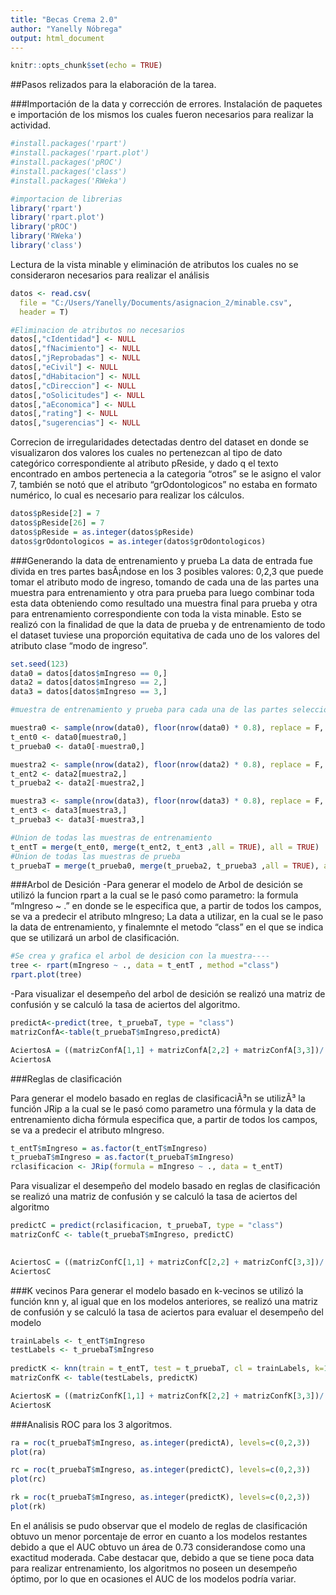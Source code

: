 ---
title: "Becas Crema 2.0"
author: "Yanelly Nóbrega"
output: html_document
---
```{r setup, include=FALSE}
knitr::opts_chunk$set(echo = TRUE)
```


##Pasos relizados para la elaboración de la tarea.


###Importación de la data y corrección de errores.
Instalación de paquetes e importación de los mismos los cuales fueron necesarios para realizar la actividad.


```{r }
#install.packages('rpart')
#install.packages('rpart.plot')
#install.packages('pROC')
#install.packages('class')
#install.packages('RWeka')

#importacion de librerias
library('rpart')
library('rpart.plot')
library('pROC')
library('RWeka')
library('class')
```

Lectura de la vista minable y eliminación de atributos los cuales no se consideraron necesarios para realizar el análisis

```{r}
datos <- read.csv(
  file = "C:/Users/Yanelly/Documents/asignacion_2/minable.csv",
  header = T)

#Eliminacion de atributos no necesarios
datos[,"cIdentidad"] <- NULL
datos[,"fNacimiento"] <- NULL
datos[,"jReprobadas"] <- NULL 
datos[,"eCivil"] <- NULL
datos[,"dHabitacion"] <- NULL
datos[,"cDireccion"] <- NULL 
datos[,"oSolicitudes"] <- NULL 
datos[,"aEconomica"] <- NULL
datos[,"rating"] <- NULL 
datos[,"sugerencias"] <- NULL 
```

Correcion de irregularidades detectadas dentro del dataset en donde se visualizaron dos valores los cuales no pertenezcan al tipo de dato categórico  correspondiente al atributo pReside, y dado q el texto encontrado en ambos pertenecia a la categoria "otros" se le asigno el valor 7, también se notó que el atributo "grOdontologicos" no estaba en formato numérico, lo cual es necesario para realizar los cálculos.

```{r}
datos$pReside[2] = 7  
datos$pReside[26] = 7 
datos$pReside = as.integer(datos$pReside) 
datos$grOdontologicos = as.integer(datos$grOdontologicos)

```

###Generando la data de entrenamiento y prueba
La data de entrada fue divida en tres partes basÃ¡ndose en los 3 posibles valores: 0,2,3 que puede tomar el atributo modo de ingreso, tomando de cada una de las partes una muestra para entrenamiento y otra para prueba para luego combinar toda esta data obteniendo como resultado una muestra final para prueba y otra para entrenamiento correspondiente con toda la vista minable. Esto se realizó con la finalidad de que la data de prueba y de entrenamiento de todo el dataset tuviese una proporción equitativa de cada uno de los valores del atributo clase "modo de ingreso".

```{r}

set.seed(123)
data0 = datos[datos$mIngreso == 0,]
data2 = datos[datos$mIngreso == 2,]
data3 = datos[datos$mIngreso == 3,]

#muestra de entrenamiento y prueba para cada una de las partes seleccionadas separandolas en un 20% para prueba y un 80% para entrenamiento

muestra0 <- sample(nrow(data0), floor(nrow(data0) * 0.8), replace = F, prob= NULL) #se selecciona la muestra para el modo de ingreso 0 
t_ent0 <- data0[muestra0,]
t_prueba0 <- data0[-muestra0,]

muestra2 <- sample(nrow(data2), floor(nrow(data2) * 0.8), replace = F, prob= NULL) #se selecciona la muestra para el modo de ingreso 0 
t_ent2 <- data2[muestra2,]
t_prueba2 <- data2[-muestra2,]

muestra3 <- sample(nrow(data3), floor(nrow(data3) * 0.8), replace = F, prob= NULL) #se selecciona la muestra para el modo de ingreso 0 
t_ent3 <- data3[muestra3,]
t_prueba3 <- data3[-muestra3,]

#Union de todas las muestras de entrenamiento
t_entT = merge(t_ent0, merge(t_ent2, t_ent3 ,all = TRUE), all = TRUE)
#Union de todas las muestras de prueba
t_pruebaT = merge(t_prueba0, merge(t_prueba2, t_prueba3 ,all = TRUE), all = TRUE)


```
###Arbol de Desición
-Para generar el modelo de Arbol de desición se utilizó la funcion rpart a la cual se le pasó como parametro: la formula "mIngreso ~ ." en donde se le especifica que, a partir de todos los campos, se va a predecir el atributo mIngreso; La data a utilizar, en la cual se le paso la data de entrenamiento, y finalemnte el metodo "class" en el que se indica que se utilizará un arbol de clasificación.

```{r}
#Se crea y grafica el arbol de desicion con la muestra----
tree <- rpart(mIngreso ~ ., data = t_entT , method ="class")
rpart.plot(tree)

```

-Para visualizar el desempeño del arbol de desición se realizó una matriz de confusión y se calculó la tasa de aciertos del algoritmo.

```{r}
predictA<-predict(tree, t_pruebaT, type = "class")
matrizConfA<-table(t_pruebaT$mIngreso,predictA)

AciertosA = ((matrizConfA[1,1] + matrizConfA[2,2] + matrizConfA[3,3])/ nrow(t_pruebaT))* 100
AciertosA
```

###Reglas de clasificación

Para generar el modelo basado en reglas de clasificaciÃ³n se utilizÃ³  la función JRip a la cual se le pasó como parametro una fórmula y la data de entrenamiento  dicha fórmula especifica que, a partir de todos los campos, se va a predecir el atributo mIngreso. 
```{r}
t_entT$mIngreso = as.factor(t_entT$mIngreso)
t_pruebaT$mIngreso = as.factor(t_pruebaT$mIngreso)
rclasificacion <- JRip(formula = mIngreso ~ ., data = t_entT)

```

Para visualizar el desempeño del modelo basado en reglas de clasificación se realizó una matriz de confusión y se calculó la tasa de aciertos del algoritmo
```{r}
predictC = predict(rclasificacion, t_pruebaT, type = "class")
matrizConfC <- table(t_pruebaT$mIngreso, predictC)
 

AciertosC = ((matrizConfC[1,1] + matrizConfC[2,2] + matrizConfC[3,3])/ nrow(t_pruebaT))* 100
AciertosC

```
###K vecinos
Para generar el modelo basado en k-vecinos se utilizó  la función knn y, al igual que en los modelos anteriores, se realizó una matriz de confusión y se calculó la tasa de aciertos para evaluar el desempeño del modelo 

```{r}
trainLabels <- t_entT$mIngreso
testLabels <- t_pruebaT$mIngreso
  
predictK <- knn(train = t_entT, test = t_pruebaT, cl = trainLabels, k=14)
matrizConfK <- table(testLabels, predictK)

AciertosK = ((matrizConfK[1,1] + matrizConfK[2,2] + matrizConfK[3,3])/ nrow(t_pruebaT))* 100
AciertosK
```

###Analisis ROC para los 3 algoritmos.

```{r}
ra = roc(t_pruebaT$mIngreso, as.integer(predictA), levels=c(0,2,3))
plot(ra)

rc = roc(t_pruebaT$mIngreso, as.integer(predictC), levels=c(0,2,3))
plot(rc)

rk = roc(t_pruebaT$mIngreso, as.integer(predictK), levels=c(0,2,3))
plot(rk)

```

En el análisis se pudo observar que el modelo de reglas de clasificación obtuvo un menor porcentaje de error en cuanto a los modelos restantes debido a que el AUC obtuvo un área de 0.73 considerandose como una exactitud moderada. Cabe destacar que, debido a que se tiene poca data para realizar entrenamiento, los algoritmos no poseen un desempeño óptimo, por lo que en ocasiones el AUC de los modelos podría variar.

